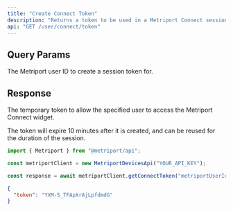 ```yaml
---
title: "Create Connect Token"
description: "Returns a token to be used in a Metriport Connect session."
api: "GET /user/connect/token"
---
```


## Query Params

<ParamField query="userId" type="string" required>
  The Metriport user ID to create a session token for.
</ParamField>

## Response

<ResponseField name="token" type="string" required>
  The temporary token to allow the specified user to access the Metriport Connect widget.

  <Info>The token will expire 10 minutes after it is created, and can be reused for the duration of the session.</Info>
</ResponseField>

<ResponseExample>

```javascript Metriport SDK
import { Metriport } from "@metriport/api";

const metriportClient = new MetriportDevicesApi("YOUR_API_KEY");

const response = await metriportClient.getConnectToken("metriportUserId");
```

</ResponseExample>

```json
{
  "token": "YXM-S_TFApXrAjLpfdmdG"
}
```
